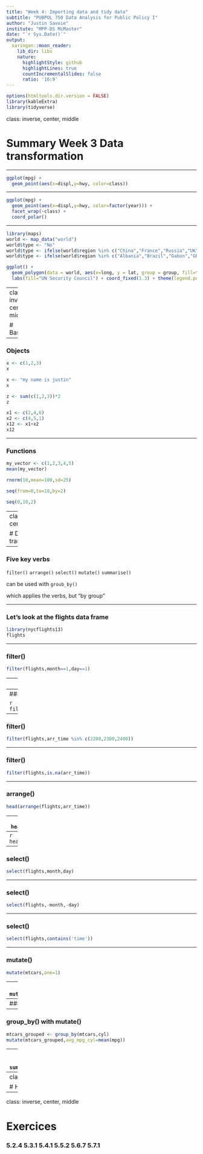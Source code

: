 ```yaml
---
title: "Week 4: Importing data and tidy data"
subtitle: "PUBPOL 750 Data Analysis for Public Policy I"
author: "Justin Savoie"
institute: "MPP-DS McMaster"
date: "`r Sys.Date()`"
output:
  xaringan::moon_reader:
    lib_dir: libs
    nature:
      highlightStyle: github
      highlightLines: true
      countIncrementalSlides: false
      ratio: '16:9'
---
```


```r
options(htmltools.dir.version = FALSE)
library(kableExtra)
library(tidyverse)
```

class: inverse, center, middle

# Summary Week 3 Data transformation

---

```r
ggplot(mpg) +
  geom_point(aes(x=displ,y=hwy, color=class))
```

---

```r
ggplot(mpg) +
  geom_point(aes(x=displ,y=hwy, color=factor(year))) +
  facet_wrap(~class) +
  coord_polar()
```

---

```r
library(maps)
world <- map_data("world")
world$type <- "No"
world$type <- ifelse(world$region %in% c("China","France","Russia","UK","USA"),"Perm.",world$type)
world$type <- ifelse(world$region %in% c("Albania","Brazil","Gabon","Ghana","India","Ireland","Kenya","Mexico","Norway","United Arab Emirates"),"Non.perm",world$type)

ggplot() +
  geom_polygon(data = world, aes(x=long, y = lat, group = group, fill=type)) + 
  labs(fill="UN Security Council") + coord_fixed(1.3) + theme(legend.position = "top", plot.margin = margin(-5,1,1.5,1.2, "cm"))
```

---
class: inverse, center, middle

# Basics

---

### Objects

```r
x <- c(1,2,3)
x
```

```r
x <- "my name is justin"
x
```

```r
z <- sum(c(1,2,3))*2
z
```

```r
x1 <- c(2,4,6)
x2 <- c(4,5,1)
x12 <- x1+x2
x12
```

---

### Functions

```r
my_vector <- c(1,2,3,4,5)
mean(my_vector)
```

```r
rnorm(10,mean=100,sd=25)
```

```r
seq(from=0,to=10,by=2)
```
```r
seq(0,10,2)
```
---
class: inverse, center, middle

# Data transformation

---

### Five key verbs

`filter()`
`arrange()`
`select()`
`mutate()`
`summarise()`

can be used with 
`groub_by()`

which applies the verbs, but "by group"

---

### Let's look at the flights data frame

```r
library(nycflights13)
flights
```

---

### filter()

```r
filter(flights,month==1,day==1)
```
---
### filter()

```r
filtered_flights <- filter(flights,month==1,day==1)
filtered_flights
```
---
### filter()

```r
filter(flights,arr_time>2330)
```
---

### filter()

```r
filter(flights,arr_time %in% c(2200,2300,2400))
```
---

### filter()

```r
filter(flights,is.na(arr_time))
```
---

### arrange()

```r
head(arrange(flights,arr_time))
```
---
```r
head(arrange(flights,desc(arr_time)))
```
---
```r
head(arrange(flights,month,desc(day)))
```

---

### select()
```r
select(flights,month,day)  
```
---

### select()
```r
select(flights,-month,-day)  
```
---

### select()
```r
select(flights,contains('time'))
```
---

### mutate()
```r
mutate(mtcars,one=1)
```
---
### mutate()
```r
mutate(mtcars,hp2=hp^2)
```
---
### mutate()
```r
mutate(mtcars,hpbycyl=hp/cyl)
```
---
### group_by() with mutate()
```r
mtcars_grouped <- group_by(mtcars,cyl)
mutate(mtcars_grouped,avg_mpg_cyl=mean(mpg))
```
---
### group_by() with summarise()
```r
mtcars_grouped <- group_by(mtcars,cyl)
summarise(mtcars_grouped,avg_mpg_cyl=mean(mpg))
```

---
class: inverse, center, middle

# Homework 1

---

class: inverse, center, middle

# Exercices

### 5.2.4 5.3.1 5.4.1 5.5.2 5.6.7 5.7.1